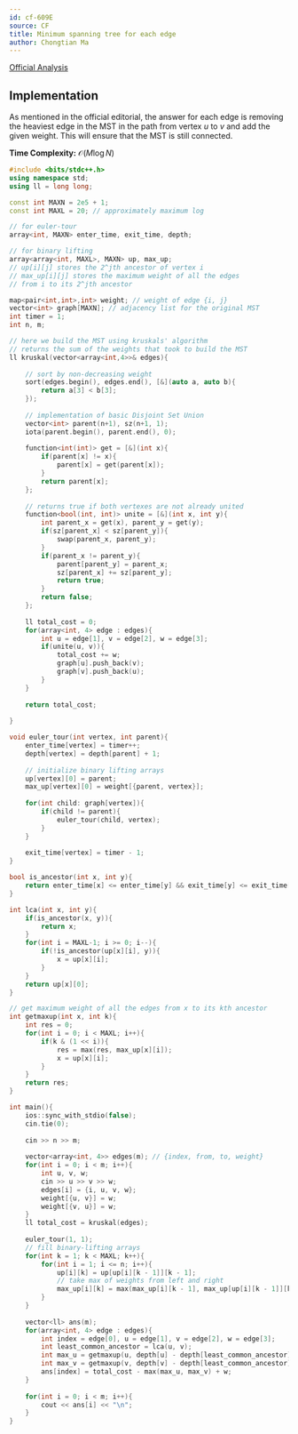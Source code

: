 ```yaml
---
id: cf-609E
source: CF
title: Minimum spanning tree for each edge
author: Chongtian Ma
---
```


[Official Analysis](https://codeforces.com/blog/entry/22187)

## Implementation 

As mentioned in the official editorial, the answer for each edge is removing the heaviest edge in the MST in
the path from vertex $u$ to $v$ and add the given weight. This will ensure that the MST is still connected.

**Time Complexity:** $\mathcal{O}(M\log N)$

<LanguageSection>

<CPPSection>

```cpp
#include <bits/stdc++.h>
using namespace std;
using ll = long long;

const int MAXN = 2e5 + 1;
const int MAXL = 20; // approximately maximum log

// for euler-tour
array<int, MAXN> enter_time, exit_time, depth;

// for binary lifting
array<array<int, MAXL>, MAXN> up, max_up;
// up[i][j] stores the 2^jth ancestor of vertex i
// max_up[i][j] stores the maximum weight of all the edges
// from i to its 2^jth ancestor

map<pair<int,int>,int> weight; // weight of edge {i, j}
vector<int> graph[MAXN]; // adjacency list for the original MST
int timer = 1;
int n, m;

// here we build the MST using kruskals' algorithm
// returns the sum of the weights that took to build the MST
ll kruskal(vector<array<int,4>>& edges){
	
	// sort by non-decreasing weight
	sort(edges.begin(), edges.end(), [&](auto a, auto b){
		return a[3] < b[3];
	});
	
	// implementation of basic Disjoint Set Union
	vector<int> parent(n+1), sz(n+1, 1);
	iota(parent.begin(), parent.end(), 0);
	
	function<int(int)> get = [&](int x){
		if(parent[x] != x){
			parent[x] = get(parent[x]);
		}
		return parent[x];
	};
	
	// returns true if both vertexes are not already united
	function<bool(int, int)> unite = [&](int x, int y){
		int parent_x = get(x), parent_y = get(y);
		if(sz[parent_x] < sz[parent_y]){
			swap(parent_x, parent_y);
		}
		if(parent_x != parent_y){
			parent[parent_y] = parent_x;
			sz[parent_x] += sz[parent_y];
			return true;
		}
		return false;
	};
	
	ll total_cost = 0;
	for(array<int, 4> edge : edges){
		int u = edge[1], v = edge[2], w = edge[3];
		if(unite(u, v)){
			total_cost += w;
			graph[u].push_back(v);
			graph[v].push_back(u);
		}
	}
	
	return total_cost;
	
}

void euler_tour(int vertex, int parent){
	enter_time[vertex] = timer++;
	depth[vertex] = depth[parent] + 1;
	
	// initialize binary lifting arrays
	up[vertex][0] = parent; 
	max_up[vertex][0] = weight[{parent, vertex}];
	
	for(int child: graph[vertex]){
		if(child != parent){
			euler_tour(child, vertex);
		}
	}
	
	exit_time[vertex] = timer - 1;
}

bool is_ancestor(int x, int y){
	return enter_time[x] <= enter_time[y] && exit_time[y] <= exit_time[x];
}

int lca(int x, int y){
	if(is_ancestor(x, y)){
		return x;
	}
	for(int i = MAXL-1; i >= 0; i--){
		if(!is_ancestor(up[x][i], y)){
			x = up[x][i];
		}
	}
	return up[x][0];
}

// get maximum weight of all the edges from x to its kth ancestor
int getmaxup(int x, int k){
	int res = 0;
	for(int i = 0; i < MAXL; i++){
		if(k & (1 << i)){
			res = max(res, max_up[x][i]);
			x = up[x][i];
		}
	}
	return res;
}

int main(){
	ios::sync_with_stdio(false);
	cin.tie(0);
	
	cin >> n >> m;
	
	vector<array<int, 4>> edges(m); // {index, from, to, weight}
	for(int i = 0; i < m; i++){
		int u, v, w; 
		cin >> u >> v >> w;
		edges[i] = {i, u, v, w};
		weight[{u, v}] = w;
		weight[{v, u}] = w;
	}
	ll total_cost = kruskal(edges);
	
	euler_tour(1, 1);
	// fill binary-lifting arrays
	for(int k = 1; k < MAXL; k++){
		for(int i = 1; i <= n; i++){
			up[i][k] = up[up[i][k - 1]][k - 1];
			// take max of weights from left and right
			max_up[i][k] = max(max_up[i][k - 1], max_up[up[i][k - 1]][k - 1]);
		}
	}
	
	vector<ll> ans(m);
	for(array<int, 4> edge : edges){
		int index = edge[0], u = edge[1], v = edge[2], w = edge[3];
		int least_common_ancestor = lca(u, v);
		int max_u = getmaxup(u, depth[u] - depth[least_common_ancestor]);
		int max_v = getmaxup(v, depth[v] - depth[least_common_ancestor]);
		ans[index] = total_cost - max(max_u, max_v) + w;
	}
	
	for(int i = 0; i < m; i++){
		cout << ans[i] << "\n";
	}
}
```
                      
</CPPSection>
  
</LanguageSection>
